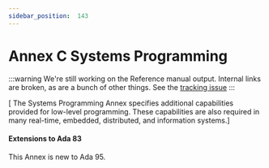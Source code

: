 ---
sidebar_position:  143
---

# Annex C Systems Programming

:::warning
We're still working on the Reference manual output.  Internal links are broken,
as are a bunch of other things.
See the [tracking issue](https://github.com/ada-lang-io/ada-lang-io/issues/20)
:::


<p>[ The Systems Programming Annex specifies additional capabilities provided for low-level programming. These capabilities are also required in many real-time, embedded, distributed, and information systems.] </p>

#### Extensions to Ada 83

<Admonition type="aarm" aarm="note" title="Note: ">
<p>This Annex is new to Ada 95. </p></Admonition>

